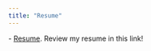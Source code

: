 ```yaml
---
title: "Resume"
---
```


\- [Resume](https://www.faustinefan.com/_files/ugd/0609b2_c5bf4cd96c764bdd80c2ea0945599b33.pdf?index=true). Review my resume in this link!

